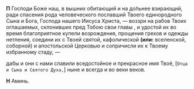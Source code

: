 
**П** Господи Боже наш, в вышних обитающий и на до́ль­нее взирающий, ради спасения рода че­ловеческого пославший Твоего единородного Сына и Бога, Гос­пода нашего Иисуса Христа, — воззри на рабов Тво­их огла­ша­емых, склонив­ших пред То­бою свои гла­вы <NamesEditorInput type="Оглашаемые" />, и удостой их во время благоприятное ку­пели воз­рож­дения, про­щения грехов и одежды нетления, соедини их с Твоей святой, ка­фо­ли­ческой **(или:** вселенской, со­борной<R>)</R> и апос­толь­ской Цер­ковью и со­при­числи их к Твоему избранному ста­ду,&nbsp;—

дабы и они с нами славили вседостойное и пре­кра­с­ное имя Твоё, <R>[</R>`Отца и Сына и Святого Духа,`<R>]</R> ны­не и всегда и во веки веков.

**Н** Аминь.
